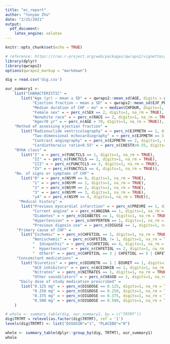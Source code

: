 ```yaml
---
title: "ec_report"
author: "Yunyao Zhu"
date: "2/25/2021"
output: 
  pdf_document:
    latex_engine: xelatex
---
```




```r
knitr::opts_chunk$set(echo = TRUE)
```

```r
# reference: https://cran.r-project.org/web/packages/qwraps2/vignettes/summary-statistics.html
library(dplyr)
library(qwraps2)
options(qwraps2_markup = "markdown")
```

```r
dig = read.csv('dig.csv')
```

```r
our_summary1 <-
    list("CHARACTERISTIC" =
       list("Age (yr) — mean ± SD" = ~ qwraps2::mean_sd(AGE, digits = getOption("qwraps2_frmt_digits", 1)),
            "Ejection fraction — mean ± SD" = ~ qwraps2::mean_sd(EJF_PER, digits = getOption("qwraps2_frmt_digits", 1)),
            "Median duration of CHF — mo" = ~ median(CHFDUR, digits=1, na.rm = TRUE),
            "Female sex" = ~ perc_n(SEX == 2, digits=1, na_rm = TRUE),
            "Nonwhite race" = ~ perc_n(RACE == 2, digits=1, na_rm = TRUE),
            "Age>70 yr" = ~ perc_n(AGE > 70, digits=1, na_rm = TRUE)),
    "Method of assessing ejection fraction" =
       list("Radionuclide ventriculography" = ~ perc_n(EJFMETH == 1, digits=1, na_rm = TRUE),
            "Two-dimensional echocardiography" = ~ perc_n(EJFMETH == 3, digits=1, na_rm = TRUE),
            "Contrast angiography" = ~ perc_n(EJFMETH == 2, digits=1, na_rm = TRUE),
            "Cardiothoracic ratio>0.55" = ~ perc_n(CHESTX>0.55, digits=1, na_rm = TRUE)),
    "NYHA class" =
       list("I" = ~ perc_n(FUNCTCLS == 1, digits=1, na_rm = TRUE),
            "II" = ~ perc_n(FUNCTCLS == 2, digits=1, na_rm = TRUE),
            "III" = ~ perc_n(FUNCTCLS == 3, digits=1, na_rm = TRUE),
            "IV" = ~ perc_n(FUNCTCLS == 4, digits=1, na_rm = TRUE)),
    "No. of signs or symptoms of CHF" =
       list("0" = ~ perc_n(NSYM == 0, digits=1, na_rm = TRUE),
            "1" = ~ perc_n(NSYM == 1, digits=1, na_rm = TRUE),
            "2" = ~ perc_n(NSYM == 2, digits=1, na_rm = TRUE),
            "3" = ~ perc_n(NSYM == 3, digits=1, na_rm = TRUE),
            "≥4" = ~ perc_n(NSYM >= 4, digits=1, na_rm = TRUE)),
      "Medical history" =
       list("Previous myocardial infarction" = ~ perc_n(PREVMI == 1, digits=1, na_rm = TRUE),
            "Current angina" = ~ perc_n(ANGINA == 1, digits=1, na_rm = TRUE),
            "Diabetes" = ~ perc_n(DIABETES == 1, digits=1, na_rm = TRUE),
            "Hypertension" = ~ perc_n(HYPERTEN == 1, digits=1, na_rm = TRUE),
            "Previous digoxin use" = ~ perc_n(DIGUSE == 1, digits=1, na_rm = TRUE)),
     "Primary cause of CHF" =
       list("Ischemic" = ~ perc_n(CHFETIOL == 1, digits=1, na_rm = TRUE),
            "Nonischemic" = ~ perc_n(CHFETIOL != 1, digits=1, na_rm = TRUE),
            "  Idiopathic" = ~ perc_n(CHFETIOL == 4, digits=1, na_rm = TRUE),
            "  Hypertensive" = ~ perc_n(CHFETIOL == 2, digits=1, na_rm = TRUE),
            "  Other‡" = ~ perc_n(CHFETIOL == 3 | CHFETIOL == 5 | CHFETIOL == 6, digits=1, na_rm = TRUE)),
     "Concomitant medications" =
       list("Diuretics" = ~ perc_n(DIURETK == 1 | DIURET == 1, digits=1, na_rm = TRUE),
            "ACE inhibitors" = ~ perc_n(ACEINHIB == 1, digits=1, na_rm = TRUE),
            "Nitrates" = ~ perc_n(NITRATES == 1, digits=1, na_rm = TRUE),
            "Other vasodilators" = ~ perc_n(VASOD == 1, digits=1, na_rm = TRUE)),
      "Daily dose of study medication prescribed" =
       list("0.125 mg" = ~ perc_n(DIGDOSE == 0.125, digits=1, na_rm = TRUE),
            "0.250 mg" = ~ perc_n(DIGDOSE == 0.250, digits=1, na_rm = TRUE),
            "0.375 mg" = ~ perc_n(DIGDOSE == 0.375, digits=1, na_rm = TRUE),
            "0.500 mg" = ~ perc_n(DIGDOSE == 0.500, digits=1, na_rm = TRUE))
    )
```


```r
# whole <- summary_table(dig, our_summary1, by = c("TRTMT"))
dig$TRTMT = relevel(as.factor(dig$TRTMT), ref = '1')
levels(dig$TRTMT) <- list("DIGOXIN"="1", "PLACEBO"="0")
```

```r
whole <- summary_table(dplyr::group_by(dig, TRTMT), our_summary1)
whole
```

```r

```

